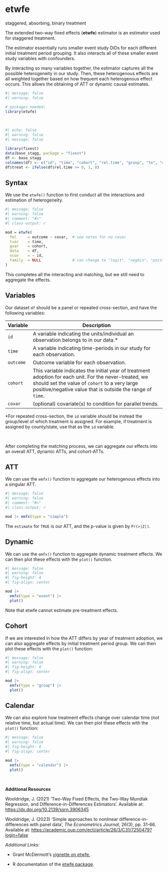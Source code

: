 # etwfe {.unnumbered}

::: small
staggered, absorbing, binary treatment
:::

The extended two-way fixed effects (**etwfe**) estimator is an estimator used for staggered treatment.

The estimator essentially runs smaller event study DiDs for each different initial treatment period grouping. It also interacts all of these smaller event study variables with confounders.

By interacting so many variables together, the estimator captures all the possible heterogeneity in our study. Then, these heterogenous effects are all weighted together based on how frequent each heterogenous effect occurs. This allows the obtaining of ATT or dynamic causal estimates.

```r
#| message: false
#| warning: false

# packages needed: 
library(etwfe)
```

<br />

```r
#| echo: false
#| warning: false
#| message: false

library(fixest)
data(base_stagg, package = "fixest")
df <- base_stagg
colnames(df) <- c("id", "time", "cohort", "rel.time", "group", "te", "covar", "outcome")
df$treat <- ifelse(df$rel.time >= 0, 1, 0)
```

::: panel-tabset
## Syntax

We use the `etwfe()` function to first conduct all the interactions and estimation of heterogeneity.

```r
#| message: false
#| warning: false
#| comment: "#>"
#| class-output: r

mod = etwfe(
  fml     = outcome ~ covar,  # see notes for no covar
  tvar    = time,
  gvar    = cohort,
  data    = df,
  vcov    = ~ id,
  family  = NULL              # can change to "logit", "negbin", "poisson"
)
```

This completes all the interacting and matching, but we still need to aggregate the effects.

## Variables

Our dataset `df` should be a panel or repeated cross-section, and have the following variables:

| Variable  | Description                                                                                                                                                                                                           |
|-----------|-----------------------------------------------------------------------------------------------------------------------------------------------------------------------------------------------------------------------|
| `id`      | A variable indicating the units/individual an observation belongs to in our data.\*                                                                                                                                   |
| `time`    | A variable indicating time-periods in our study for each observation.                                                                                                                                                 |
| `outcome` | Outcome variable for each observation.                                                                                                                                                                                |
| `cohort`  | This variable indicates the initial year of treatment adoption for each unit. For the never-treated, we should set the value of `cohort` to a very large positive/negative value that is outside the range of `time`. |
| `covar`   | (optional) covariate(s) to condition for parallel trends.                                                                                                                                                             |

::: small
\*For repeated cross-section, the `id` variable should be instead the group/level of which treatment is assigned. For example, if treatment is assigned by county/state, use that as the `id` variable.
:::
:::

<br />

After completing the matching process, we can aggregate our effects into an overall ATT, dynamic ATTs, and cohort-ATTs.

::: panel-tabset
## ATT

We can use the `emfx()` function to aggregate our heterogenous effects into a singular ATT.

```r
#| message: false
#| warning: false
#| comment: "#>"
#| class-output: r

mod |> emfx(type = "simple")
```

The `estimate` for `TRUE` is our ATT, and the p-value is given by `Pr(>|Z|)`.

## Dynamic

We can use the `emfx()` function to aggregate dynamic treatment effects. We can then plot these effects with the `plot()` function.

```r
#| message: false
#| warning: false
#| fig-height: 4
#| fig-align: center

mod |>
  emfx(type = "event") |>
  plot()
```

Note that etwfe cannot estimate pre-treatment effects.

## Cohort

If we are interested in how the ATT differs by year of treatment adoption, we can also aggregate effects by initial treatment period group. We can then plot these effects with the `plot()` function:

```r
#| message: false
#| warning: false
#| fig-height: 4
#| fig-align: center

mod |>
  emfx(type = "group") |>
  plot()
```

## Calendar

We can also explore how treatment effects change over calendar time (not relative time, but actual time). We can then plot these effects with the `plot()` function:

```r
#| message: false
#| warning: false
#| fig-height: 4
#| fig-align: center

mod |>
  emfx(type = "calendar") |>
  plot()
```
:::

<br />

**Additional Resources**

Wooldridge, J. (2021) 'Two-Way Fixed Effects, the Two-Way Mundlak Regression, and Difference-in-Differences Estimators'. Available at: <https://dx.doi.org/10.2139/ssrn.3906345>

Wooldridge, J. (2023) 'Simple approaches to nonlinear difference-in-differences with panel data', *The Econometrics Journal*, 26(3), pp. 31-66. Available at: <https://academic.oup.com/ectj/article/26/3/C31/7250479?login=false>

*Additional Links:*

-   Grant McDermott's [vignette on etwfe.](https://grantmcdermott.com/etwfe/articles/etwfe.html)

-   R documentation of the [etwfe package](https://grantmcdermott.com/etwfe/reference/index.html).
